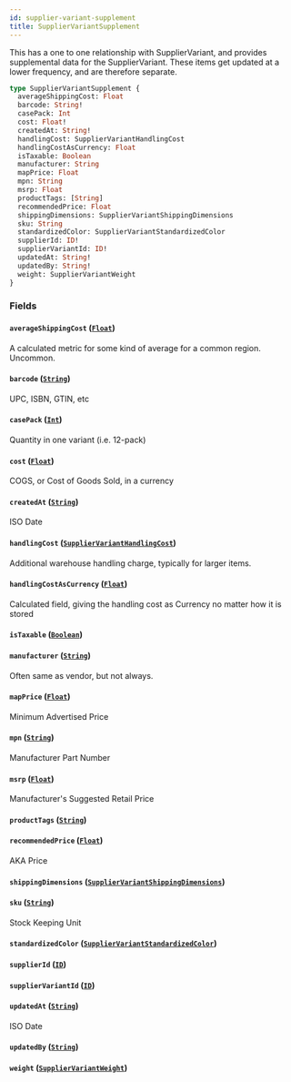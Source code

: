 ```yaml
---
id: supplier-variant-supplement
title: SupplierVariantSupplement
---
```


This has a one to one relationship with SupplierVariant, and provides supplemental data for the SupplierVariant.
These items get updated at a lower frequency, and are therefore separate.

```graphql
type SupplierVariantSupplement {
  averageShippingCost: Float
  barcode: String!
  casePack: Int
  cost: Float!
  createdAt: String!
  handlingCost: SupplierVariantHandlingCost
  handlingCostAsCurrency: Float
  isTaxable: Boolean
  manufacturer: String
  mapPrice: Float
  mpn: String
  msrp: Float
  productTags: [String]
  recommendedPrice: Float
  shippingDimensions: SupplierVariantShippingDimensions
  sku: String
  standardizedColor: SupplierVariantStandardizedColor
  supplierId: ID!
  supplierVariantId: ID!
  updatedAt: String!
  updatedBy: String!
  weight: SupplierVariantWeight
}
```

### Fields

#### `averageShippingCost` ([`Float`](/developers/supplier-apis/supply-api/graphql/reference/scalars/float))

A calculated metric for some kind of average for a common region. Uncommon.

#### `barcode` ([`String`](/developers/supplier-apis/supply-api/graphql/reference/scalars/string))

UPC, ISBN, GTIN, etc

#### `casePack` ([`Int`](/developers/supplier-apis/supply-api/graphql/reference/scalars/int))

Quantity in one variant (i.e. 12-pack)

#### `cost` ([`Float`](/developers/supplier-apis/supply-api/graphql/reference/scalars/float))

COGS, or Cost of Goods Sold, in a currency

#### `createdAt` ([`String`](/developers/supplier-apis/supply-api/graphql/reference/scalars/string))

ISO Date

#### `handlingCost` ([`SupplierVariantHandlingCost`](/developers/supplier-apis/supply-api/graphql/reference/objects/supplier-variant-handling-cost))

Additional warehouse handling charge, typically for larger items.

#### `handlingCostAsCurrency` ([`Float`](/developers/supplier-apis/supply-api/graphql/reference/scalars/float))

Calculated field, giving the handling cost as Currency no matter how it is stored

#### `isTaxable` ([`Boolean`](/developers/supplier-apis/supply-api/graphql/reference/scalars/boolean))

#### `manufacturer` ([`String`](/developers/supplier-apis/supply-api/graphql/reference/scalars/string))

Often same as vendor, but not always.

#### `mapPrice` ([`Float`](/developers/supplier-apis/supply-api/graphql/reference/scalars/float))

Minimum Advertised Price

#### `mpn` ([`String`](/developers/supplier-apis/supply-api/graphql/reference/scalars/string))

Manufacturer Part Number

#### `msrp` ([`Float`](/developers/supplier-apis/supply-api/graphql/reference/scalars/float))

Manufacturer's Suggested Retail Price

#### `productTags` ([`String`](/developers/supplier-apis/supply-api/graphql/reference/scalars/string))

#### `recommendedPrice` ([`Float`](/developers/supplier-apis/supply-api/graphql/reference/scalars/float))

AKA Price

#### `shippingDimensions` ([`SupplierVariantShippingDimensions`](/developers/supplier-apis/supply-api/graphql/reference/objects/supplier-variant-shipping-dimensions))

#### `sku` ([`String`](/developers/supplier-apis/supply-api/graphql/reference/scalars/string))

Stock Keeping Unit

#### `standardizedColor` ([`SupplierVariantStandardizedColor`](/developers/supplier-apis/supply-api/graphql/reference/enums/supplier-variant-standardized-color))

#### `supplierId` ([`ID`](/developers/supplier-apis/supply-api/graphql/reference/scalars/id))

#### `supplierVariantId` ([`ID`](/developers/supplier-apis/supply-api/graphql/reference/scalars/id))

#### `updatedAt` ([`String`](/developers/supplier-apis/supply-api/graphql/reference/scalars/string))

ISO Date

#### `updatedBy` ([`String`](/developers/supplier-apis/supply-api/graphql/reference/scalars/string))

#### `weight` ([`SupplierVariantWeight`](/developers/supplier-apis/supply-api/graphql/reference/objects/supplier-variant-weight))
